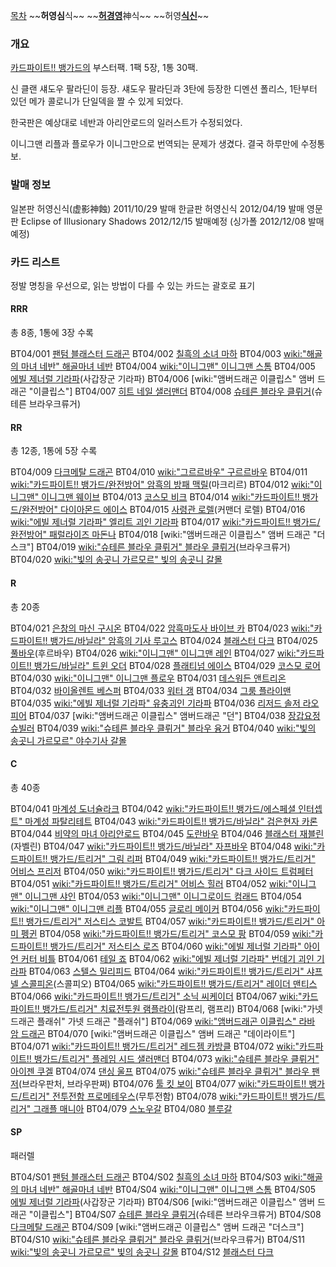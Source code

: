 [[목차]]
~~'''허영심'''식~~
~~'''[[허경영]]'''神식~~
~~허영'''[[식신]]'''~~

=== 개요 ===
[[카드파이트!! 뱅가드]]의 부스터팩. 1팩 5장, 1통 30팩.

신 클랜 섀도우 팔라딘이 등장. 섀도우 팔라딘과 3탄에 등장한 디멘션 폴리스, 1탄부터 있던 메가 콜로니가 단일덱을 짤 수 있게 되었다.

한국판은 예상대로 네반과 아리안로드의 일러스트가 수정되었다.

이니그맨 리플과 플로우가 이니그만으로 번역되는 문제가 생겼다. 결국 하루만에 수정통보.

=== 발매 정보 ===
일본판 허영신식(虚影神蝕) 2011/10/29 발매
한글판 허영신식 2012/04/19 발매
영문판 Eclipse of Illusionary Shadows 2012/12/15 발매예정 (싱가폴 2012/12/08 발매예정)

=== 카드 리스트 ===
정발 명칭을 우선으로, 읽는 방법이 다를 수 있는 카드는 괄호로 표기

==== RRR ====
총 8종, 1통에 3장 수록

BT04/001 [[팬텀 블래스터 드래곤]]
BT04/002 [[칠흑의 소녀 마하]]
BT04/003 [[wiki:"해골의 마녀 네반" 해골마녀 네반]]
BT04/004 [[wiki:"이니그맨" 이니그맨 스톰]]
BT04/005 [[에빌 제너럴 기라파]](사갑장군 기라파)
BT04/006 [wiki:"앰버드래곤 이클립스" 앰버 드래곤 "이클립스"]
BT04/007 [[히트 네일 샐러맨더]]
BT04/008 [[슈테른 블라우 클뤼거]](슈테른 브라우크류거)

==== RR ====
총 12종, 1통에 5장 수록

BT04/009 [[다크메탈 드래곤]]
BT04/010 [[wiki:"그르르바우" 구르르바우]]
BT04/011 [[wiki:"카드파이트!! 뱅가드/완전방어" 암흑의 방패 맥릴]](마크리르)
BT04/012 [[wiki:"이니그맨" 이니그맨 웨이브]]
BT04/013 [[코스모 비크]]
BT04/014 [[wiki:"카드파이트!! 뱅가드/완전방어" 다이아몬드 에이스]]
BT04/015 [[사령관 로렐]](커맨더 로렐)
BT04/016 [[wiki:"에빌 제너럴 기라파" 엘리트 괴인 기라파]]
BT04/017 [[wiki:"카드파이트!! 뱅가드/완전방어" 패럴라이즈 마돈나]]
BT04/018 [wiki:"앰버드래곤 이클립스" 앰버 드래곤 "더스크"]
BT04/019 [[wiki:"슈테른 블라우 클뤼거" 블라우 클뤼거]](브라우크류거)
BT04/020 [[wiki:"빛의 송곳니 가르모르" 빛의 송곳니 갈몰]]

==== R ====
총 20종

BT04/021 [[은창의 마신 구시온]]
BT04/022 [[암흑마도사 바이브 카]]
BT04/023 [[wiki:"카드파이트!! 뱅가드/바닐라" 암흑의 기사 루고스]]
BT04/024 [[블래스터 다크]]
BT04/025 [[풀바우]](후르바우)
BT04/026 [[wiki:"이니그맨" 이니그맨 레인]]
BT04/027 [[wiki:"카드파이트!! 뱅가드/바닐라" 트윈 오더]]
BT04/028 [[플래티넘 에이스]]
BT04/029 [[코스모 로어]]
BT04/030 [[wiki:"이니그맨" 이니그맨 플로우]]
BT04/031 [[데스워든 앤트리온]]
BT04/032 [[바이올렌트 베스퍼]]
BT04/033 [[워터 갱]]
BT04/034 [[그룸 플라이맨]]
BT04/035 [[wiki:"에빌 제너럴 기라파" 유충괴인 기라파]]
BT04/036 [[리저드 솔저 라오피어]]
BT04/037 [wiki:"앰버드래곤 이클립스" 앰버드래곤 "던"]
BT04/038 [[장갑요정 슈빌러]]
BT04/039 [[wiki:"슈테른 블라우 클뤼거" 블라우 융거]]
BT04/040 [[wiki:"빛의 송곳니 가르모르" 야수기사 갈몰]]

==== C ====
총 40종

BT04/041 [[마계성 도너슐라크]]
BT04/042 [[wiki:"카드파이트!! 뱅가드/에스페셜 인터셉트" 마계성 파탈리테트]]
BT04/043 [[wiki:"카드파이트!! 뱅가드/바닐라" 검은현자 카론]]
BT04/044 [[비약의 마녀 아리안로드]]
BT04/045 [[도란바우]]
BT04/046 [[블래스터 재블린]](자벨린)
BT04/047 [[wiki:"카드파이트!! 뱅가드/바닐라" 자프바우]]
BT04/048 [[wiki:"카드파이트!! 뱅가드/트리거" 그림 리퍼]]
BT04/049 [[wiki:"카드파이트!! 뱅가드/트리거" 어비스 프리저]]
BT04/050 [[wiki:"카드파이트!! 뱅가드/트리거" 다크 사이드 트럼페터]]
BT04/051 [[wiki:"카드파이트!! 뱅가드/트리거" 어비스 힐러]]
BT04/052 [[wiki:"이니그맨" 이니그맨 샤인]]
BT04/053 [[wiki:"이니그맨" 이니그로이드 컴래드]]
BT04/054 [[wiki:"이니그맨" 이니그맨 리플]]
BT04/055 [[글로리 메이커]]
BT04/056 [[wiki:"카드파이트!! 뱅가드/트리거" 저스티스 코발트]]
BT04/057 [[wiki:"카드파이트!! 뱅가드/트리거" 아미 펭귄]]
BT04/058 [[wiki:"카드파이트!! 뱅가드/트리거" 코스모 팡]]
BT04/059 [[wiki:"카드파이트!! 뱅가드/트리거" 저스티스 로즈]]
BT04/060 [[wiki:"에빌 제너럴 기라파" 아이언 커터 비틀]]
BT04/061 [[테일 죠]]
BT04/062 [[wiki:"에빌 제너럴 기라파" 번데기 괴인 기라파]]
BT04/063 [[스텔스 밀리피드]]
BT04/064 [[wiki:"카드파이트!! 뱅가드/트리거" 샤프넬 스콜피온]](스콜피오)
BT04/065 [[wiki:"카드파이트!! 뱅가드/트리거" 레이더 맨티스]]
BT04/066 [[wiki:"카드파이트!! 뱅가드/트리거" 소닉 씨케이더]]
BT04/067 [[wiki:"카드파이트!! 뱅가드/트리거" 치료전투원 램플라이]](람프리, 램프리)
BT04/068 [wiki:"가넷 드래곤 플래쉬" 가넷 드래곤 "플래쉬"]
BT04/069 [[wiki:"앰버드래곤 이클립스" 라바 암 드래곤]]
BT04/070 [wiki:"앰버드래곤 이클립스" 앰버 드래곤 "데이라이트"]
BT04/071 [[wiki:"카드파이트!! 뱅가드/트리거" 레드젬 카방클]]
BT04/072 [[wiki:"카드파이트!! 뱅가드/트리거" 플레임 시드 샐러맨더]]
BT04/073 [[wiki:"슈테른 블라우 클뤼거" 아이젠 쿠겔]]
BT04/074 [[댄싱 울프]]
BT04/075 [[wiki:"슈테른 블라우 클뤼거" 블라우 팬저]](브라우판처, 브라우판쩌)
BT04/076 [[툴 킷 보이]]
BT04/077 [[wiki:"카드파이트!! 뱅가드/트리거" 전투전함 프로메테우스]](무투전함)
BT04/078 [[wiki:"카드파이트!! 뱅가드/트리거" 그래플 매니아]]
BT04/079 [[스노우갈]]
BT04/080 [[블루갈]]

==== SP ====
패러렐

BT04/S01 [[팬텀 블래스터 드래곤]]
BT04/S02 [[칠흑의 소녀 마하]]
BT04/S03 [[wiki:"해골의 마녀 네반" 해골마녀 네반]]
BT04/S04 [[wiki:"이니그맨" 이니그맨 스톰]]
BT04/S05 [[에빌 제너럴 기라파]](사갑장군 기라파)
BT04/S06 [wiki:"앰버드래곤 이클립스" 앰버 드래곤 "이클립스"]
BT04/S07 [[슈테른 블라우 클뤼거]](슈테른 브라우크류거)
BT04/S08 [[다크메탈 드래곤]]
BT04/S09 [wiki:"앰버드래곤 이클립스" 앰버 드래곤 "더스크"]
BT04/S10 [[wiki:"슈테른 블라우 클뤼거" 블라우 클뤼거]](브라우크류거)
BT04/S11 [[wiki:"빛의 송곳니 가르모르" 빛의 송곳니 갈몰]]
BT04/S12 [[블래스터 다크]]
